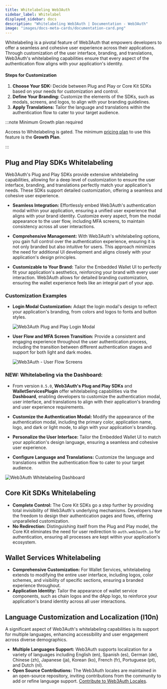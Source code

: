 ```yaml
---
title: Whitelabeling Web3Auth
sidebar_label: Whitelabel
displayed_sidebar: docs
description: "Whitelabeling Web3Auth | Documentation - Web3Auth"
image: "images/docs-meta-cards/documentation-card.png"
---
```


Whitelabeling is a pivotal feature of Web3Auth that empowers developers to offer a seamless and
cohesive user experience across their applications. Through customization of the user interface,
branding, and translations, Web3Auth's whitelabeling capabilities ensure that every aspect of the
authentication flow aligns with your application's identity.

#### Steps for Customization

1. **Choose Your SDK:** Decide between Plug and Play or Core Kit SDKs based on your needs for
   customization and control.
2. **Define Your Branding:** Customize the elements of the SDKs, such as modals, screens, and logos,
   to align with your branding guidelines.
3. **Apply Translations:** Tailor the language and translations within the authentication flow to
   cater to your target audience.

:::note Minimum Growth plan required

Access to Whitelabeling is gated. The minimum [pricing plan](https://web3auth.io/pricing.html) to
use this feature is the **Growth Plan**.

:::

## Plug and Play SDKs Whitelabeling

Web3Auth's Plug and Play SDKs provide extensive whitelabeling capabilities, allowing for a deep
level of customization to ensure the user interface, branding, and translations perfectly match your
application's needs. These SDKs support detailed customization, offering a seamless and cohesive
user experience.

- **Seamless Integration:** Effortlessly embed Web3Auth's authentication modal within your
  application, ensuring a unified user experience that aligns with your brand identity. Customize
  every aspect, from the modal appearance to the user flow, including MFA screens, to maintain
  consistency across all user interactions.

- **Comprehensive Management:** With Web3Auth's whitelabeling options, you gain full control over
  the authentication experience, ensuring it is not only branded but also intuitive for users. This
  approach minimizes the need for additional UI development and aligns closely with your
  application's design principles.

- **Customizable to Your Brand:** Tailor the Embedded Wallet UI to perfectly fit your application's
  aesthetics, reinforcing your brand with every user interaction. Web3Auth allows for detailed
  branding customization, ensuring the wallet experience feels like an integral part of your app.

### Customization Examples

- **Login Modal Customization:** Adapt the login modal's design to reflect your application's
  branding, from colors and logos to fonts and button styles.

  ![Web3Auth Plug and Play Login Modal](/images/whitelabel/modal/whitelable-login-modal.gif)

- **User Flow and MFA Screen Transition:** Provide a consistent and engaging experience throughout
  the user authentication process, including the transition between different authentication stages
  and support for both light and dark modes.

  ![Web3Auth - User Flow Screens](/images/whitelabel/user-flow-screens.gif)

### NEW: Whitelabeling via the Dashboard:

- From version `8.5.0`, **Web3Auth's Plug and Play SDKs** and **WalletServicesPlugin** offer
  whitelabeling capabilities via the **Dashboard**, enabling developers to customize the
  authentication modal, user interface, and translations to align with their application's branding
  and user experience requirements.

- **Customize the Authentication Modal:** Modify the appearance of the authentication modal,
  including the primary color, application name, logo, and dark or light mode, to align with your
  application's branding.

- **Personalize the User Interface:** Tailor the Embedded Wallet UI to match your application's
  design language, ensuring a seamless and cohesive user experience.

- **Configure Language and Translations:** Customize the language and translations within the
  authentication flow to cater to your target audience.

![Web3Auth Whitelabeling Dashboard](/images/whitelabel/whitelabel-dashboard.gif)

## Core Kit SDKs Whitelabeling

- **Complete Control:** The Core Kit SDKs go a step further by providing total invisibility of
  Web3Auth's underlying mechanisms. Developers have the freedom to design their authentication pages
  and flows, offering unparalleled customization.
- **No Redirection:** Distinguishing itself from the Plug and Play model, the Core Kit eliminates
  the need for user redirection to `auth.web3auth.io` for authentication, ensuring all processes are
  kept within your application's ecosystem.

## Wallet Services Whitelabeling

- **Comprehensive Customization:** For Wallet Services, whitelabeling extends to modifying the
  entire user interface, including logos, color schemes, and visibility of specific sections,
  ensuring a branded experience throughout.
- **Application Identity:** Tailor the appearance of wallet service components, such as chain logos
  and the dApp logo, to reinforce your application's brand identity across all user interactions.

## Language Customization and Localization (l10n)

A significant aspect of Web3Auth's whitelabeling capabilities is its support for multiple languages,
enhancing accessibility and user engagement across diverse demographics.

- **Multiple Languages Support:** Web3Auth supports localization for a variety of languages
  including English (en), Spanish (es), German (de), Chinese (zh), Japanese (ja), Korean (ko),
  French (fr), Portuguese (pt), and Dutch (nl).
- **Open Source Contributions:** The Web3Auth locales are maintained in an open-source repository,
  inviting contributions from the community to add or refine language support.
  [Contribute to Web3Auth Locales](https://github.com/Web3Auth/web3auth-locales).
